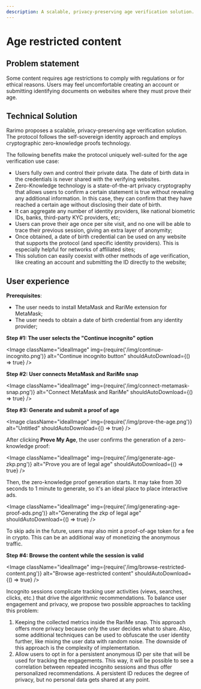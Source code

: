 ```yaml
---
description: A scalable, privacy-preserving age verification solution. Zero-knowledge proof of age.
---
```


# Age restricted content

## Problem statement

Some content requires age restrictions to comply with regulations or for ethical reasons. Users may feel uncomfortable creating an account or submitting identifying documents on websites where they must prove their age.

## Technical Solution

Rarimo proposes a scalable, privacy-preserving age verification solution.
The protocol follows the self-sovereign identity approach and employs cryptographic zero-knowledge proofs technology.

The following benefits make the protocol uniquely well-suited for the age verification use case:

- Users fully own and control their private data.
The date of birth data in the credentials is never shared with the verifying websites.
- Zero-Knowledge technology is a state-of-the-art privacy cryptography that allows users to confirm a certain statement is true without revealing any additional information.
In this case, they can confirm that they have reached a certain age without disclosing their date of birth.
- It can aggregate any number of identity providers, like national biometric IDs, banks, third-party KYC providers, etc;
- Users can prove their age once per site visit, and no one will be able to trace their previous session, giving an extra layer of anonymity;
- Once obtained, a date of birth credential can be used on any website that supports the protocol (and specific identity providers).
This is especially helpful for networks of affiliated sites;
- This solution can easily coexist with other methods of age verification, like creating an account and submitting the ID directly to the website;

## User experience

**Prerequisites**:

- The user needs to install <OutLink href="https://metamask.io/">MetaMask</OutLink> and <OutLink hred="https://rarime.com/">RariMe</OutLink> extension for MetaMask;
- The user needs to obtain a date of birth credential from any identity provider;

**Step #1: The user selects the "Continue incognito" option**

<Image className="idealImage" img={require('/img/continue-incognito.png')} alt="Continue incognito button" shouldAutoDownload={() => true} />

**Step #2: User connects MetaMask and RariMe snap**

<Image className="idealImage" img={require('/img/connect-metamask-snap.png')} alt="Connect MetaMask and RariMe" shouldAutoDownload={() => true} />

**Step #3: Generate and submit a proof of age**

<Image className="idealImage" img={require('/img/prove-the-age.png')} alt="Untitled" shouldAutoDownload={() => true} />

After clicking **Prove My Age**, the user confirms the generation of a zero-knowledge proof:

<Image className="idealImage" img={require('/img/generate-age-zkp.png')} alt="Prove you are of legal age" shouldAutoDownload={() => true} />

Then, the zero-knowledge proof generation starts.
It may take from 30 seconds to 1 minute to generate, so it's an ideal place to place interactive ads.

<Image className="idealImage" img={require('/img/generating-age-proof-ads.png')} alt="Generating the zkp of legal age" shouldAutoDownload={() => true} />

To skip ads in the future, users may also mint a proof-of-age token for a fee in crypto.
This can be an additional way of monetizing the anonymous traffic.

**Step #4: Browse the content while the session is valid**

<Image className="idealImage" img={require('/img/browse-restricted-content.png')} alt="Browse age-restricted content" shouldAutoDownload={() => true} />

Incognito sessions complicate tracking user activities (views, searches, clicks, etc.) that drive the algorithmic recommendations.
To balance user engagement and privacy, we propose two possible approaches to tackling this problem:

1. Keeping the collected metrics inside the RariMe snap.
This approach offers more privacy because only the user decides what to share.
Also, some additional techniques can be used to obfuscate the user identity further, like mixing the user data with random noise.
The downside of this approach is the complexity of implementation.
1. Allow users to opt in for a persistent anonymous ID per site that will be used for tracking the engagements.
This way, it will be possible to see a correlation between repeated incognito sessions and thus offer personalized recommendations.
A persistent ID reduces the degree of privacy, but no personal data gets shared at any point.